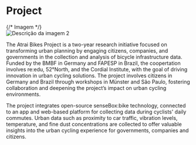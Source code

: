 # Project

<div className="flex items-start flex-col md:flex-row mt-8">
  {/* Imagem */}
  <div className="w-full md:w-[40%] md:pr-4 flex justify-start">
    <img 
      src="https://cloud.reedu.de/s/NByB4jqMD3Htyii/download" 
      alt="Descrição da imagem 2" 
      className="w-full object-cover"
    />
  </div>
  <p className="flex-1">
The Atrai Bikes Project is a two-year research initiative focused on transforming urban planning by engaging citizens, companies, and governments in the collection and analysis of bicycle infrastructure data. Funded by the BMBF in Germany and FAPESP in Brazil, the coopertation involves re:edu, 52°North, and the Cordial Institute, with the goal of driving innovation in urban cycling solutions. The project involves citizens in Germany and Brazil through workshops in Münster and São Paulo, fostering collaboration and deepening the project’s impact on urban cycling environments. 

The project integrates open-source senseBox:bike technology, connected to an app and web-based platform for collecting data during cyclists' daily commutes. Urban data such as proximity to car traffic, vibration levels, temperature, and fine dust concentrations are collected to offer valuable insights into the urban cycling experience for governments, companies and citizens. 
 </p>
</div>

